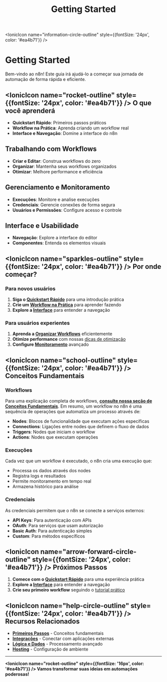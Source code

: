 ﻿---
title: Getting Started
sidebar_position: 1
description: Comece sua jornada com o n8n
keywords: [n8n, getting started, primeiros passos, tutorial, workflow]
---

<IonicIcon name="information-circle-outline" style={{fontSize: '24px', color: '#ea4b71'}} />

# Getting Started

Bem-vindo ao n8n! Este guia irá ajudá-lo a começar sua jornada de automação de forma rápida e eficiente.

## <IonicIcon name="rocket-outline" style={{fontSize: '24px', color: '#ea4b71'}} /> O que você aprenderá

- **Quickstart Rápido**: Primeiros passos práticos
- **Workflow na Prática**: Aprenda criando um workflow real
- **Interface e Navegação**: Domine a interface do n8n

## Trabalhando com Workflows

- **Criar e Editar**: Construa workflows do zero
- **Organizar**: Mantenha seus workflows organizados
- **Otimizar**: Melhore performance e eficiência

## Gerenciamento e Monitoramento

- **Execuções**: Monitore e analise execuções
- **Credenciais**: Gerencie conexões de forma segura
- **Usuários e Permissões**: Configure acesso e controle

## Interface e Usabilidade

- **Navegação**: Explore a interface do editor
- **Componentes**: Entenda os elementos visuais

## <IonicIcon name="sparkles-outline" style={{fontSize: '24px', color: '#ea4b71'}} /> Por onde começar?

### Para novos usuários

1. **Siga o [Quickstart Rápido](./quickstart-rapido)** para uma introdução prática
2. **Crie um [Workflow na Prática](./workflow-na-pratica)** para aprender fazendo
3. **Explore a [Interface](../interface/navegacao-editor-ui.md)** para entender a navegação

### Para usuários experientes

1. **Aprenda a [Organizar Workflows](../workflows/organizar)** eficientemente
2. **Otimize performance** com nossas [dicas de otimização](../workflows/otimizar)
3. **Configure [Monitoramento](../monitoring/configurar-alertas.md)** avançado

## <IonicIcon name="school-outline" style={{fontSize: '24px', color: '#ea4b71'}} /> Conceitos Fundamentais

### Workflows

Para uma explicação completa de workflows, **[consulte nossa seção de Conceitos Fundamentais](../../primeiros-passos/conceitos-fundamentais)**. Em resumo, um workflow no n8n é uma sequência de operações que automatiza um processo através de:

- **Nodes**: Blocos de funcionalidade que executam ações específicas
- **Connections**: Ligações entre nodes que definem o fluxo de dados
- **Triggers**: Nodes que iniciam o workflow
- **Actions**: Nodes que executam operações

### Execuções

Cada vez que um workflow é executado, o n8n cria uma execução que:

- Processa os dados através dos nodes
- Registra logs e resultados
- Permite monitoramento em tempo real
- Armazena histórico para análise

### Credenciais

As credenciais permitem que o n8n se conecte a serviços externos:

- **API Keys**: Para autenticação com APIs
- **OAuth**: Para serviços que usam autorização
- **Basic Auth**: Para autenticação simples
- **Custom**: Para métodos específicos

## <IonicIcon name="arrow-forward-circle-outline" style={{fontSize: '24px', color: '#ea4b71'}} /> Próximos Passos

1. **Comece com o [Quickstart Rápido](./quickstart-rapido)** para uma experiência prática
2. **Explore a [Interface](../interface/navegacao-editor-ui.md)** para entender a navegação
3. **Crie seu primeiro workflow** seguindo o [tutorial prático](./workflow-na-pratica)

## <IonicIcon name="help-circle-outline" style={{fontSize: '24px', color: '#ea4b71'}} /> Recursos Relacionados

- **[Primeiros Passos](../../primeiros-passos/troubleshooting.md)** - Conceitos fundamentais
- **[Integrações](../../integracoes-br/financeiro/compliance-fiscal.md)** - Conectar com aplicações externas
- **[Lógica e Dados](../../logica-e-dados/flow-logic/error-handling.md)** - Processamento avançado
- **[Hosting](../../hosting-n8n/index)** - Configuração de ambiente

---

**<IonicIcon name="rocket-outline" style={{fontSize: '16px', color: '#ea4b71'}} /> Vamos transformar suas ideias em automações poderosas!**
